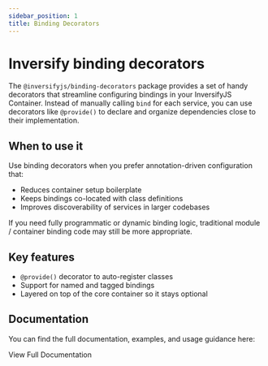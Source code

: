 ```yaml
---
sidebar_position: 1
title: Binding Decorators
---
```


# Inversify binding decorators

The `@inversifyjs/binding-decorators` package provides a set of handy decorators that streamline configuring bindings in your InversifyJS Container. Instead of manually calling `bind` for each service, you can use decorators like `@provide()` to declare and organize dependencies close to their implementation.

## When to use it

Use binding decorators when you prefer annotation-driven configuration that:

- Reduces container setup boilerplate
- Keeps bindings co-located with class definitions
- Improves discoverability of services in larger codebases

If you need fully programmatic or dynamic binding logic, traditional module / container binding code may still be more appropriate.

## Key features

- `@provide()` decorator to auto-register classes
- Support for named and tagged bindings
- Layered on top of the core container so it stays optional

## Documentation

You can find the full documentation, examples, and usage guidance here:

<DocumentationButton href="https://inversify.io/binding-decorators/" target="_blank">
  <span>View Full Documentation</span>
</DocumentationButton>
